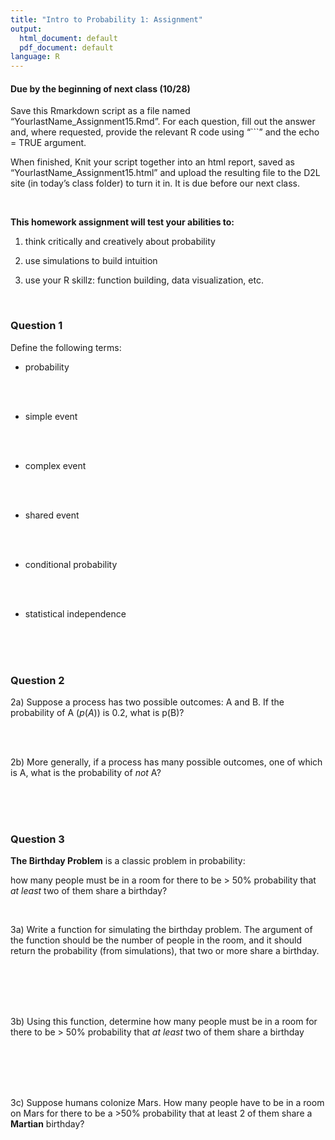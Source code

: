 ```yaml
---
title: "Intro to Probability 1: Assignment"
output:
  html_document: default
  pdf_document: default
language: R
---
```


<!-- To render the assignment in Rmarkdown, enter the command below in the R console -->
<!-- rmarkdown::render("Class_15_Assignment.Rmd") -->

#### Due by the beginning of next class (10/28)

Save this Rmarkdown script as a file named “YourlastName_Assignment15.Rmd”. 
For each question, fill out the answer and, where requested, 
provide the relevant R code using "```" and the echo = TRUE argument.

When finished, Knit your script together into an html report, 
saved as “YourlastName_Assignment15.html” and upload the 
resulting file to the D2L site (in today’s class folder) to turn it in. 
It is due before our next class.

\

**This homework assignment will test your abilities to:**

1. think critically and creatively about probability

2. use simulations to build intuition

3. use your R skillz: function building, data visualization, etc.

\

### Question 1

Define the following terms: 

 - probability
 
 \
 \
 
 - simple event 
 
 \
 \
 
 - complex event
 
 \
 \
 
 - shared event
 
 \
 \
 
 - conditional probability

 \
 \
 
 - statistical independence

 \
 \
 \


### Question 2

2a) Suppose a process has two possible outcomes: A and B.
If the probability of A ($p(A)$) is 0.2, what is p(B)?

\
\

2b) More generally, if a process has many possible outcomes, 
one of which is A, what is the probability of _not_ A?

\
\
\


### Question 3

**The Birthday Problem** is a classic problem in probability:

how many people must be in a room for there to be > 50% probability 
that _at least_ two of them share a birthday?

\

3a) Write a function for simulating the birthday problem. 
The argument of the function should be the number of people in the room, 
and it should return the probability (from simulations), that two or more 
share a birthday.

\
\
\
\

3b) Using this function, determine how many people must be in a room for 
there to be > 50% probability that _at least_ two of them share a birthday

\
\
\
\

3c) Suppose humans colonize Mars.  How many people have to be in a room 
on Mars for there to be a >50% probability that at least 2 of them share 
a **Martian** birthday?

\
\
\
\